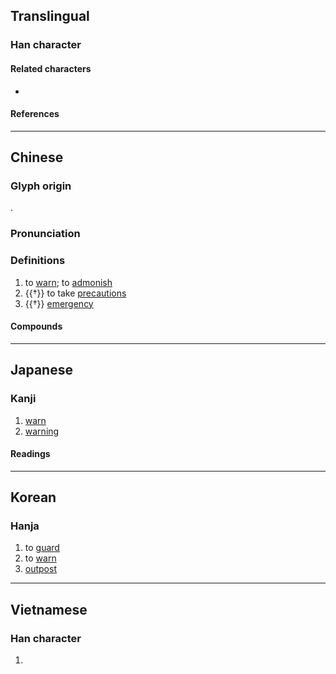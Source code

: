 {{also|警}}
{{character info/new}}
==Translingual==

===Han character===
{{Han char|rn=9|rad=人|as=13|sn=15|four=28240|canj=OTRK|ids=⿰亻敬}}

====Related characters====
* {{zh-l|*警}}

====References====
{{Han ref|kx=0119.090|dkj=01187|dj=0252.080|hdz=10217.130|uh=5106}}

----

==Chinese==
{{zh-forms}}

===Glyph origin===
{{Han etym}}
{{Han compound|人|敬|c1=s|c2=p|ls=psc}}.

===Pronunciation===
{{zh-pron
|m=jǐng
|c=ging2
|mn=kéng
|mc=y
|oc=y
|cat=v,n
}}

===Definitions===
{{zh-hanzi}}

# to [[warn]]; to [[admonish]]
# {{†}} to take [[precaution]]s
# {{†}} [[emergency]]

====Compounds====
{{zh-der|以儆效尤|儆惕|儆戒|懲一儆眾|殺一儆百|殺雞儆猴}}

----

==Japanese==

===Kanji===
{{ja-kanji|grade=|rs=人13}}

# [[warn]]
# [[warning]]

====Readings====
{{ja-readings
|on=けい, しょう
|kun=いましめる
}}

----

==Korean==

===Hanja===
{{ko-hanja|경}}

# to [[guard]]
# to [[warn]]
# [[outpost]]

----

==Vietnamese==

===Han character===
{{vi-readings|rs=人13|reading=cảnh}}

# {{rfdef|vi|sort=人13}}